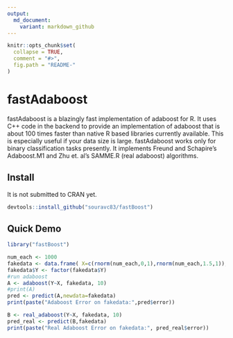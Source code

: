 ```yaml
---
output:
  md_document:
    variant: markdown_github
---
```


<!-- README.md is generated from README.Rmd. Please edit that file -->

```r
knitr::opts_chunk$set(
  collapse = TRUE,
  comment = "#>",
  fig.path = "README-"
)
```

# fastAdaboost 
fastAdaboost is a blazingly fast implementation of adaboost for R. It uses C++ code in the backend to provide an implementation of adaboost that is about 100 times faster than native R based libraries currently available. This is especially useful if your data size is large. fastAdaboost works only 
for binary classification tasks presently. It implements Freund and Schapire's Adaboost.M1 and 
Zhu et. al's SAMME.R (real adaboost) algorithms.

## Install
It is not submitted to CRAN yet.
```r
devtools::install_github("souravc83/fastBoost")
```

## Quick Demo
```r
library("fastBoost")

num_each <- 1000
fakedata <- data.frame( X=c(rnorm(num_each,0,1),rnorm(num_each,1.5,1)), Y=c(rep(0,num_each),rep(1,num_each) ) )
fakedata$Y <- factor(fakedata$Y)
#run adaboost
A <- adaboost(Y~X, fakedata, 10)
#print(A)
pred <- predict(A,newdata=fakedata)
print(paste("Adaboost Error on fakedata:",pred$error))

B <- real_adaboost(Y~X, fakedata, 10)
pred_real <- predict(B,fakedata)
print(paste("Real Adaboost Error on fakedata:", pred_real$error))
```



